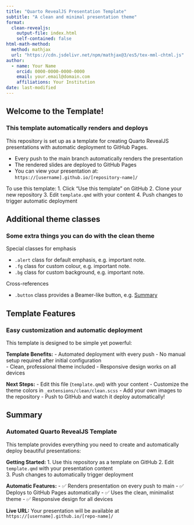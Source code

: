 ```yaml
---
title: "Quarto RevealJS Presentation Template"
subtitle: "A clean and minimal presentation theme"
format: 
  clean-revealjs:
    output-file: index.html
    self-contained: false
html-math-method:
  method: mathjax
  url: "https://cdn.jsdelivr.net/npm/mathjax@3/es5/tex-mml-chtml.js"
author:
  - name: Your Name
    orcid: 0000-0000-0000-0000
    email: your.email@domain.com
    affiliations: Your Institution
date: last-modified
---
```


## Welcome to the Template!

### This template automatically renders and deploys

This repository is set up as a template for creating Quarto RevealJS presentations with automatic deployment to GitHub Pages.

- Every push to the main branch automatically renders the presentation
- The rendered slides are deployed to GitHub Pages
- You can view your presentation at: `https://[username].github.io/[repository-name]/`

To use this template:
1. Click "Use this template" on GitHub
2. Clone your new repository
3. Edit `template.qmd` with your content
4. Push changes to trigger automatic deployment

## Additional theme classes

### Some extra things you can do with the clean theme

Special classes for emphasis

- `.alert` class for default emphasis, e.g. [important note]{.alert}.
- `.fg` class for custom colour, e.g. [important note]{.fg style="--col: #e64173"}.
- `.bg` class for custom background, e.g. [important note]{.bg style="--col: #e64173"}.

Cross-references

- `.button` class provides a Beamer-like button, e.g.
[[Summary]{.button}](#sec-summary)

## Template Features

### Easy customization and automatic deployment

This template is designed to be simple yet powerful:

**Template Benefits:**
- Automated deployment with every push
- No manual setup required after initial configuration  
- Clean, professional theme included
- Responsive design works on all devices

**Next Steps:**
- Edit this file (`template.qmd`) with your content
- Customize the theme colors in `_extensions/clean/clean.scss`
- Add your own images to the repository
- Push to GitHub and watch it deploy automatically!

## Summary {#sec-summary}

### Automated Quarto RevealJS Template

This template provides everything you need to create and automatically deploy beautiful presentations:

**Getting Started:**
1. Use this repository as a template on GitHub
2. Edit `template.qmd` with your presentation content  
3. Push changes to automatically trigger deployment

**Automatic Features:**
- ✅ Renders presentation on every push to main
- ✅ Deploys to GitHub Pages automatically
- ✅ Uses the clean, minimalist theme
- ✅ Responsive design for all devices

**Live URL:** Your presentation will be available at `https://[username].github.io/[repo-name]/`
